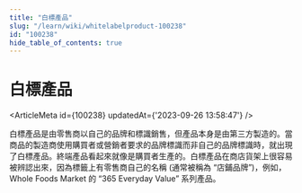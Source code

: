 ```yaml
---
title: "白標產品"
slug: "/learn/wiki/whitelabelproduct-100238"
id: "100238"
hide_table_of_contents: true
---
```



# 白標產品

<ArticleMeta id={100238} updatedAt={'2023-09-26 13:58:47'} />
<div className='border-solid border-b border-t-0 my-4 border-[var(--ifm-color-gray-300)]' />

白標產品是由零售商以自己的品牌和標識銷售，但產品本身是由第三方製造的。當商品的製造商使用購買者或營銷者要求的品牌標識而非自己的品牌標識時，就出現了白標產品。終端產品看起來就像是購買者生產的。白標產品在商店貨架上很容易被辨認出來，因為標籤上有零售商自己的名稱 (通常被稱為 “店鋪品牌”)，例如，Whole Foods Market 的 “365 Everyday Value” 系列產品。
